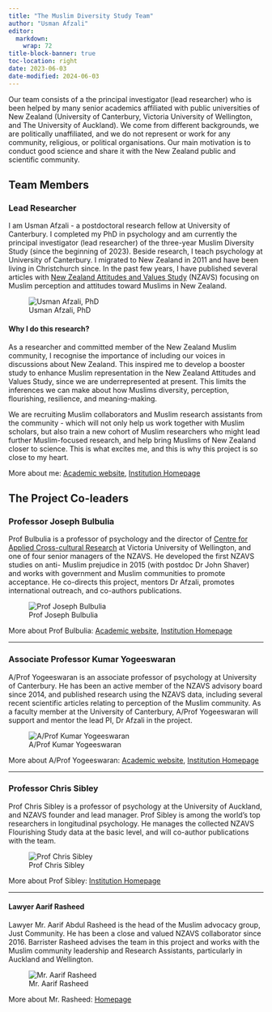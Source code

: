 ```yaml
---
title: "The Muslim Diversity Study Team"
author: "Usman Afzali"
editor: 
  markdown: 
    wrap: 72
title-block-banner: true
toc-location: right
date: 2023-06-03
date-modified: 2024-06-03
---
```


Our team consists of a the principal investigator (lead researcher) who is been helped by many senior academics affiliated with public universities of New Zealand (University of Canterbury, Victoria University of Wellington, and The University of Auckland). We come from different backgrounds, we are politically unaffiliated, and we do not represent or work for any community, religious, or political organisations. Our main motivation is to conduct good science and share it with the New Zealand public and scientific community. 


## Team Members

### Lead Researcher

::: {layout="[[70, 30], [100]]"}
I am Usman Afzali - a postdoctoral research fellow
at University of Canterbury. I completed my PhD in psychology and am
currently the principal investigator (lead researcher) of the three-year Muslim
Diversity Study (since the beginning of 2023). Beside research, I teach psychology at University of Canterbury.
I migrated to New Zealand in 2011 and have been living in Christchurch
since. In the past few years, I have published several articles with [New Zealand Attitudes and Values Study](https://osf.io/75snb/) (NZAVS) focusing on Muslim perception and attitudes toward Muslims in New Zealand.


![Usman Afzali, PhD](/pages/team-figs/usman-a.jpeg)

#### Why I do this research?

As a researcher and committed member of the New Zealand Muslim community, I recognise the importance of including our voices in discussions about New Zealand. This inspired me to develop a booster study to enhance Muslim representation in the New Zealand Attitudes and Values Study, since we are underrepresented at present. This limits the inferences we can make about how Muslims diversity, perception, flourishing, resilience, and meaning-making.

We are recruiting Muslim collaborators and Muslim research assistants from the community - which
will not only help us work together with Muslim scholars, but also train a new cohort of Muslim researchers who might lead further Muslim-focused research, and
help bring Muslims of New Zealand closer to science. This is what excites me, and this is why this project is so close to my heart.
:::

More about me:  [Academic website](https://www.usmanafzali.com), [Institution Homepage](https://www.canterbury.ac.nz/science/contact-us/people/usman-afzali.html)

[^1]: Open-access articles are a published in a fashion that can be accessed online by any member of the public.

## The Project Co-leaders

::: {layout="[[70, 30], [100]]"}
### Professor Joseph Bulbulia

Prof Bulbulia is a professor of psychology and the director of [Centre for Applied Cross-cultural Research](https://www.wgtn.ac.nz/cacr) at Victoria University of
Wellington, and one of four senior managers of the NZAVS. He developed
the first NZAVS studies on anti- Muslim prejudice in 2015 (with postdoc
Dr John Shaver) and works with government and Muslim communities to
promote acceptance. He co-directs this project, mentors Dr Afzali,
promotes international outreach, and co-authors publications.

![Prof Joseph Bulbulia](/pages/team-figs/joe-b.jpg)
:::

More about Prof Bulbulia: [Academic website](https://josephbulbulia.netlify.app), [Institution Homepage](https://people.wgtn.ac.nz/joseph.bulbulia)

----------

::: {layout="[[70, 30], [100]]"}
### Associate Professor Kumar Yogeeswaran

A/Prof Yogeeswaran is an associate professor of psychology at University
of Canterbury. He has been an active member of the NZAVS
advisory board since 2014, and published research using the NZAVS
data, including several recent scientific articles relating to perception of the Muslim community. As a faculty member at
the University of Canterbury, A/Prof Yogeeswaran will support and mentor the
lead PI, Dr Afzali in the project.

![A/Prof Kumar
Yogeeswaran](/pages/team-figs/kumar-y.jpg)
:::

More about A/Prof Yogeeswaran: [Academic website](https://kumarxzy23.wixsite.com/kumaryogeeswaran), [Institution Homepage](https://profiles.canterbury.ac.nz/Kumar-Yogeeswaran)

---

::: {layout="[[70, 30], [100]]"}
### Professor Chris Sibley

Prof Chris Sibley is a professor of psychology at the University of
Auckland, and NZAVS founder and lead manager. Prof Sibley is among the
world's top researchers in longitudinal psychology. He manages the
collected NZAVS Flourishing Study data at the basic level, and will
co-author publications with the team.

![Prof Chris Sibley](/pages/team-figs/chris-s.png)
:::

More about Prof Sibley: [Institution Homepage](https://profiles.auckland.ac.nz/c-sibley/about)

---

::: {layout="[[70, 30], [100]]"}
#### Lawyer Aarif Rasheed

Lawyer Mr. Aarif Abdul Rasheed is the head of the Muslim advocacy group,
Just Community. He has been a close and valued NZAVS collaborator since
2016. Barrister Rasheed advises the team in this project and works with
the Muslim community leadership and Research Assistants, particularly in
Auckland and Wellington.

![Mr. Aarif Rasheed](/pages/team-figs/aarif-r.jpeg)
:::

More about Mr. Rasheed: [Homepage](https://www.justcommunity.org.nz/about-us/)
